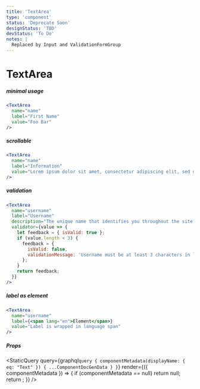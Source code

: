 ```yaml
---
title: 'TextArea'
type: 'component'
status: 'Deprecate Soon'
designStatus: 'TBD'
devStatus: 'To Do'
notes: |
  Replaced by Input and ValidationFormGroup
---
```



# TextArea

<SingleComponentStatus frontmatter={props?.pageContext?.frontmatter} />

##### minimal usage

```jsx live
<TextArea
  name="name"
  label="First Name"
  value="Foo Bar"
/>
```

##### scrollable

```jsx live
<TextArea
  name="name"
  label="Information"
  value="Lorem ipsum dolor sit amet, consectetur adipiscing elit, sed do eiusmod tempor incididunt ut labore et dolore magna aliqua. Ut enim ad minim veniam, quis nostrud exercitation ullamco laboris nisi ut aliquip ex ea commodo consequat. Duis aute irure dolor in reprehenderit in voluptate velit esse cillum dolore eu fugiat nulla pariatur. Excepteur sint occaecat cupidatat non proident, sunt in culpa qui officia deserunt mollit anim id est laborum. Lorem ipsum dolor sit amet, consectetur adipiscing elit, sed do eiusmod tempor incididunt ut labore et dolore magna aliqua. Ut enim ad minim veniam, quis nostrud exercitation ullamco laboris nisi ut aliquip ex ea commodo consequat. Duis aute irure dolor in reprehenderit in voluptate velit esse cillum dolore eu fugiat nulla pariatur. Excepteur sint occaecat cupidatat non proident, sunt in culpa qui officia deserunt mollit anim id est laborum."
/>
```

##### validation

```jsx live
<TextArea
  name="username"
  label="Username"
  description="The unique name that identifies you throughout the site."
  validator={value => {
    let feedback = { isValid: true };
    if (value.length < 3) {
      feedback = {
        isValid: false,
        validationMessage: 'Username must be at least 3 characters in length.',
      };
    }
    return feedback;
  }}
/>
```

##### label as element

```jsx live
<TextArea
  name="username"
  label={<span lang="en">Element</span>}
  value="Label is wrapped in language span"
/>
```

##### Props

<StaticQuery
  query={graphql`
    query {
      componentMetadata(displayName: { eq: "Text" }) {
        ...ComponentDocGenData
      }
    }
  `}
  render={({ componentMetadata }) => {
    if (componentMetadata == null) return null;
    return <PropsTable propMetaData={componentMetadata.props} />;
  }}
/>
